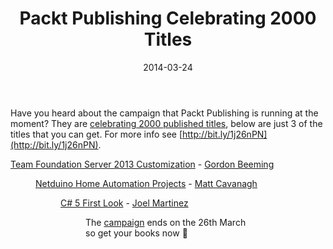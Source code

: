 ﻿---
title: 'Packt Publishing Celebrating 2000 Titles'
date: 2014-03-24
tags: ['Packt Publishing', 'Chatter']
draft: false
summary: 'Have you heard about the campaign that Packt Publishing is running at the moment? They are celebrating 2000 published titles, below are just 3 of the titles that you can get. For more info see http://bit.ly/1j26nPN.'
---


Have you heard about the campaign that Packt Publishing is running at the moment? They are [celebrating 2000 published titles](http://bit.ly/1j26nPN), below are just 3 of the titles that you can get. For more info see [http://bit.ly/1j26nPN](http://bit.ly/1j26nPN). 
 
[Team Foundation Server 2013 Customization](http://bit.ly/MX0yVb) - [Gordon Beeming](https://twitter.com/GordonBeeming)
 
<Figure key="/images/7dd8c963f51140eb8e945f6ccb83ee74.png" src="/images/7dd8c963f51140eb8e945f6ccb83ee74.png" alt="Book cover: Team Foundation Server 2013 Customization" width="0" height="0" caption="Team Foundation Server 2013 Customization by Gordon Beeming." />
 
[Netduino Home Automation Projects](http://www.packtpub.com/netduino-home-automation-projects-for-lazy-boys/book) - [Matt Cavanagh](https://twitter.com/roguecode) 
 
<Figure key="/images/17c1cae0cc9c490980a4fe6741e63296.png" src="/images/17c1cae0cc9c490980a4fe6741e63296.png" alt="Book cover: Netduino Home Automation Projects" width="0" height="0" caption="Netduino Home Automation Projects by Matt Cavanagh." />
 
[C# 5 First Look](http://www.packtpub.com/csharp-5-first-look/book) - [Joel Martinez](https://twitter.com/joelmartinez)
 
<Figure key="/images/56c86b8857e64899aeb2021ad4c4370b.png" src="/images/56c86b8857e64899aeb2021ad4c4370b.png" alt="Book cover: C# 5 First Look" width="0" height="0" caption="C# 5 First Look by Joel Martinez." />
 
The [campaign](http://bit.ly/1j26nPN) ends on the 26th March so get your books now 🙂

